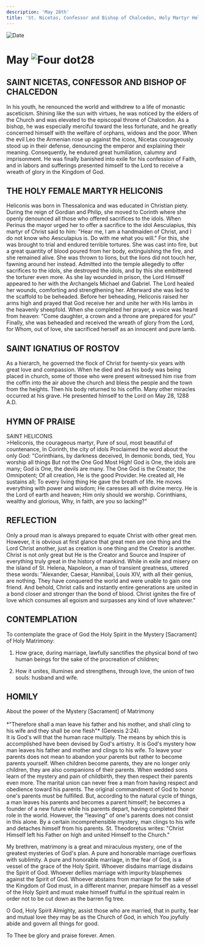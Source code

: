 ```yaml
---
description: 'May 28th'
title: 'St. Nicetas, Confessor and Bishop of Chalcedon, Holy Martyr Heliconis, St. Ignatius of Rostov'
---
```


<CustomPaginator />
<RunningHead />

<Image src="/title-imprint.png" height={68} width={50} alt="Date" className="title-imprint"/>

# <div id="date">May <Image className="four-dot" src="/four-dot.png" height={15} width={15} alt="Four dot" />28</div>

## SAINT NICETAS, CONFESSOR AND BISHOP OF CHALCEDON

In his youth, he renounced the world and withdrew to a life of monastic asceticism. Shining like the sun with virtues, he was noticed by the elders of the Church and was elevated to the episcopal throne of Chalcedon. As a bishop, he was especially merciful toward the less fortunate, and he greatly concerned himself with the welfare of orphans, widows and the poor. When the evil Leo the Armenian rose up against the icons, Nicetas courageously stood up in their defense, denouncing the emperor and explaining their meaning. Consequently, he endured great humiliation, calumny and imprisonment. He was finally banished into exile for his confession of Faith, and in labors and sufferings presented himself to the Lord to receive a wreath of glory in the Kingdom of God.

## THE HOLY FEMALE MARTYR HELICONIS

Heliconis was born in Thessalonica and was educated in Christian piety. During the reign of Gordian and Philip, she moved to Corinth where she openly denounced all those who offered sacrifices to the idols. When Perinus the mayor urged her to offer a sacrifice to the idol Aesculapius, this martyr of Christ said to him: "Hear me, I am a handmaiden of Christ, and I do not know who Aesculapius is. Do with me what you will." For this, she was brought to trial and endured terrible tortures. She was cast into fire, but a great quantity of blood poured from her body, extinguishing the fire, and she remained alive. She was thrown to lions, but the lions did not touch her, fawning around her instead. Admitted into the temple allegedly to offer sacrifices to the idols, she destroyed the idols, and by this she embittered the torturer even more. As she lay wounded in prison, the Lord Himself appeared to her with the Archangels Michael and Gabriel. The Lord healed her wounds, comforting and strengthening her. Afterward she was led to the scaffold to be beheaded. Before her beheading, Heliconis raised her arms high and prayed that God receive her and unite her with His lambs in the heavenly sheepfold. When she completed her prayer, a voice was heard from heaven: "Come daughter, a crown and a throne are prepared for you!" Finally, she was beheaded and received the wreath of glory from the Lord, for Whom, out of love, she sacrificed herself as an innocent and pure lamb.

## SAINT IGNATIUS OF ROSTOV

As a hierarch, he governed the flock of Christ for twenty-six years with great love and compassion. When he died and as his body was being placed in church, some of those who were present witnessed him rise from the coffin into the air above the church and bless the people and the town from the heights. Then his body returned to his coffin. Many other miracles occurred at his grave. He presented himself to the Lord on May 28, 1288 A.D.


## HYMN OF PRAISE
<div style={{textAlign:'center', color:'crimson', fontWeight:'bold'}}>
SAINT HELICONIS
</div>
>Heliconis, the courageous martyr,  
Pure of soul, most beautiful of countenance,  
In Corinth, the city of idols  
Proclaimed the word about the only God:  
"Corinthians, by darkness deceived,  
In demonic bonds, tied,  
You worship all things  
But not the One God Most High!  
God is One, the idols are many;  
God is One, the devils are many.  
The One God is the Creator, the Omnipotent;  
Of all creation, He is the good Provider.  
He created all, He sustains all;  
To every living thing He gave the breath of life.  
He moves everything with power and wisdom;  
He caresses all with divine mercy.  
He is the Lord of earth and heaven;  
Him only should we worship.  
Corinthians, wealthy and glorious,  
Why, in faith, are you so lacking?"  


## REFLECTION

Only a proud man is always prepared to equate Christ with other great men. However, it is obvious at first glance that great men are one thing and the Lord Christ another, just as creation is one thing and the Creator is another. Christ is not only great but He is the Creator and Source and Inspirer of everything truly great in the history of mankind. While in exile and misery on the island of St. Helena, Napoleon, a man of transient greatness, uttered these words: "Alexander, Caesar, Hannibal, Louis XIV, with all their genius, are nothing. They have conquered the world and were unable to gain one friend. And behold, Christ calls and instantly entire generations are united in a bond closer and stronger than the bond of blood. Christ ignites the fire of love which consumes all egoism and surpasses any kind of love whatever."


## CONTEMPLATION
 
To contemplate the grace of God the Holy Spirit in the Mystery [Sacrament] of Holy Matrimony:

1. How grace, during marriage, lawfully sanctifies the physical bond of two human beings for the sake of the procreation of children;

2. How it unites, illumines and strengthens, through love, the union of two souls: husband and wife.


## HOMILY
<div style={{textAlign:'center', color:'crimson', fontWeight:'bold'}}>
About the power of the Mystery [Sacrament] of Matrimony
</div><br />
<div style={{textAlign:'right'}}>
*"Therefore shall a man leave his father and his mother, and shall cling to his wife and they shall be one flesh"* (Genesis 2:24).
</div>
It is God's will that the human race multiply. The means by which this is accomplished have been devised by God's artistry. It is God's mystery how man leaves his father and mother and clings to his wife. To leave your parents does not mean to abandon your parents but rather to become parents yourself. When children become parents, they are no longer only children, they are also companions of their parents. When wedded sons learn of the mystery and pain of childbirth, they then respect their parents even more. The marital union can never free a man from having respect and obedience toward his parents. The original commandment of God to honor one's parents must be fulfilled. But, according to the natural cycle of things, a man leaves his parents and becomes a parent himself; he becomes a founder of a new future while his parents depart, having completed their role in the world. However, the "leaving" of one's parents does not consist in this alone. By a certain incomprehensible mystery, man clings to his wife and detaches himself from his parents. St. Theodoretus writes: "Christ Himself left his Father on high and united Himself to the Church."

My brethren, matrimony is a great and miraculous mystery, one of the greatest mysteries of God's plan. A pure and honorable marriage overflows with sublimity. A pure and honorable marriage, in the fear of God, is a vessel of the grace of the Holy Spirit. Whoever disdains marriage disdains the Spirit of God. Whoever defiles marriage with impurity blasphemes against the Spirit of God. Whoever abstains from marriage for the sake of the Kingdom of God must, in a different manner, prepare himself as a vessel of the Holy Spirit and must make himself fruitful in the spiritual realm in order not to be cut down as the barren fig tree.

O God, Holy Spirit Almighty, assist those who are married, that in purity, fear and mutual love they may be as the Church of God, in which You joyfully abide and govern all things for good.

To Thee be glory and praise forever. Amen.